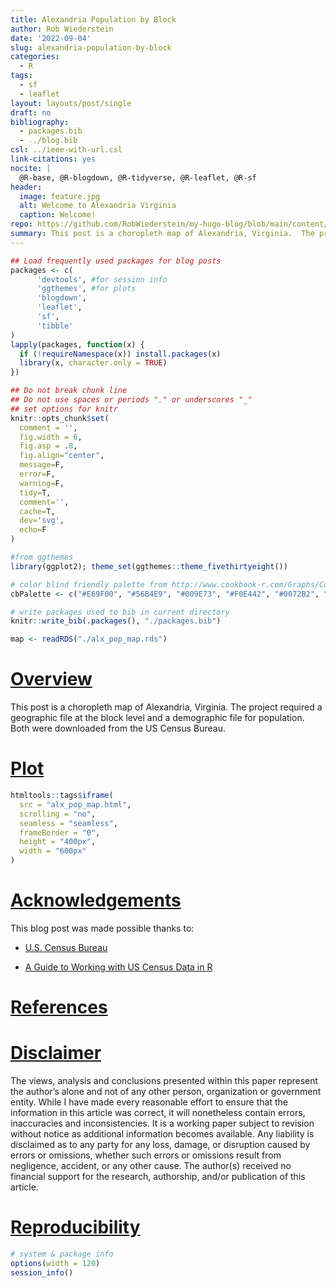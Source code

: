 ```yaml
---
title: Alexandria Population by Block
author: Rob Wiederstein
date: '2022-09-04'
slug: alexandria-population-by-block
categories:
  - R
tags:
  - sf
  - leaflet
layout: layouts/post/single
draft: no
bibliography:
  - packages.bib
  - ../blog.bib
csl: ../ieee-with-url.csl
link-citations: yes
nocite: |
  @R-base, @R-blogdown, @R-tidyverse, @R-leaflet, @R-sf
header:
  image: feature.jpg
  alt: Welcome to Alexandria Virginia
  caption: Welcome!
repo: https://github.com/RobWiederstein/my-hugo-blog/blob/main/content/post/2022-09-04-alexandria-population-by-block/index.Rmd
summary: This post is a choropleth map of Alexandria, Virginia.  The project required a geographic file at the block level and a demographic file for population.  Both were downloaded from the US Census Bureau.
---
```



```r
## Load frequently used packages for blog posts
packages <- c(
      'devtools', #for session info
      'ggthemes', #for plots
      'blogdown',
      'leaflet',
      'sf',
      'tibble'
)
lapply(packages, function(x) {
  if (!requireNamespace(x)) install.packages(x)
  library(x, character.only = TRUE)
})
```

```r
## Do not break chunk line
## Do not use spaces or periods "." or underscores "_"
## set options for knitr
knitr::opts_chunk$set(
  comment = '',
  fig.width = 6,
  fig.asp = .8,
  fig.align="center",
  message=F,
  error=F,
  warning=F,
  tidy=T,
  comment='',
  cache=T,
  dev='svg',
  echo=F
)
```

```r
#from ggthemes
library(ggplot2); theme_set(ggthemes::theme_fivethirtyeight())
```

```r
# color blind friendly palette from http://www.cookbook-r.com/Graphs/Colors_(ggplot2)/
cbPalette <- c("#E69F00", "#56B4E9", "#009E73", "#F0E442", "#0072B2", "#D55E00", "#CC79A7", "#000000")
```

```r
# write packages used to bib in current directory
knitr::write_bib(.packages(), "./packages.bib")
```

```r
map <- readRDS("./alx_pop_map.rds")
```

# [Overview](#overview)

This post is a choropleth map of Alexandria, Virginia.  The project required a geographic file at the block level and a demographic file for population.  Both were downloaded from the US Census Bureau.

# [Plot](#plot)

```r
htmltools::tags$iframe(
  src = "alx_pop_map.html", 
  scrolling = "no", 
  seamless = "seamless",
  frameBorder = "0",
  height = "400px",
  width = "600px"
)
```


# [Acknowledgements](#acknowledge)

This blog post was made possible thanks to:

- [U.S. Census Bureau](https://www.census.gov)

- [A Guide to Working with US Census Data in R](https://rconsortium.github.io/censusguide/)

# [References](#reference)

<div id="refs"></div>

# [Disclaimer](#disclaimer)

The views, analysis and conclusions presented within this paper represent the author’s alone and not of any other person, organization or government entity. While I have made every reasonable effort to ensure that the information in this article was correct, it will nonetheless contain errors, inaccuracies and inconsistencies. It is a working paper subject to revision without notice as additional information becomes available. Any liability is disclaimed as to any party for any loss, damage, or disruption caused by errors or omissions, whether such errors or omissions result from negligence, accident, or any other cause. The author(s) received no financial support for the research, authorship, and/or publication of this article.

# [Reproducibility](#reproduce)

```r
# system & package info
options(width = 120)
session_info()
```
